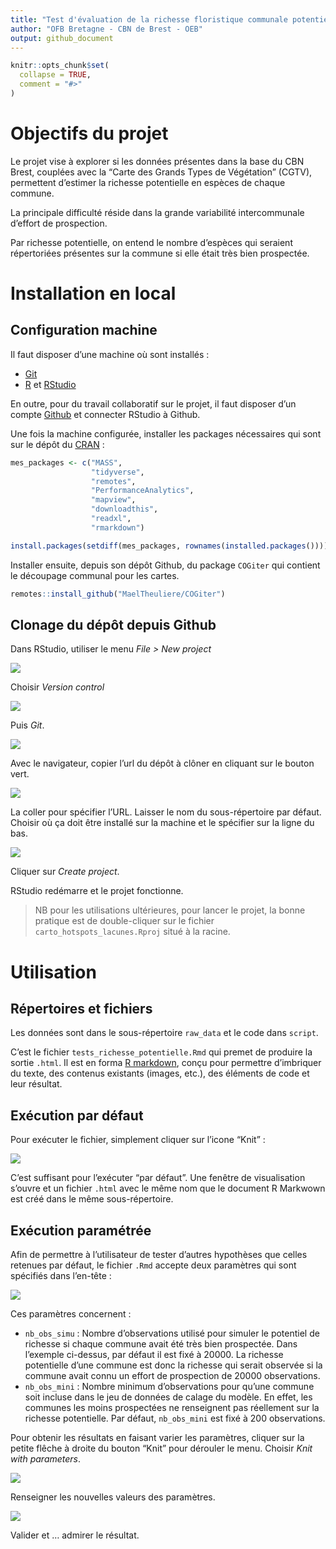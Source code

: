 ```yaml
---
title: "Test d'évaluation de la richesse floristique communale potentielle en Bretagne"   
author: "OFB Bretagne - CBN de Brest - OEB"   
output: github_document
---
```


<!-- README.md is generated from README.Rmd. Please edit that file -->

```r
knitr::opts_chunk$set(
  collapse = TRUE,
  comment = "#>"
)
```

# Objectifs du projet

<!-- badges: start -->
<!-- badges: end -->

Le projet vise à explorer si les données présentes dans la base du CBN Brest, couplées avec la "Carte des Grands Types de Végétation" (CGTV), permettent d'estimer la richesse potentielle en espèces de chaque commune. 

La principale difficulté réside dans la grande variabilité intercommunale d'effort de prospection.

Par richesse potentielle, on entend le nombre d'espèces qui seraient répertoriées présentes sur la commune si elle était très bien prospectée.

# Installation en local

## Configuration machine

Il faut disposer d'une machine où sont installés :

- [Git](https://git-scm.com/download/win)
- [R](https://cran.r-project.org/bin/windows/base/) et [RStudio](https://download1.rstudio.org/electron/windows/RStudio-2023.09.1-494.exe)

En outre, pour du travail collaboratif sur le projet, il faut disposer d'un compte [Github](https://github.com) et connecter RStudio à Github.

Une fois la machine configurée, installer les packages nécessaires qui sont sur le dépôt du [CRAN](https://cran.r-project.org/) :

```r
mes_packages <- c("MASS",
                  "tidyverse",
                  "remotes",
                  "PerformanceAnalytics",
                  "mapview",
                  "downloadthis",
                  "readxl",
                  "rmarkdown")

install.packages(setdiff(mes_packages, rownames(installed.packages())))
```

Installer ensuite, depuis son dépôt Github, du package `COGiter` qui contient le découpage communal pour les cartes.

```r
remotes::install_github("MaelTheuliere/COGiter")
```

## Clonage du dépôt depuis Github

Dans RStudio, utiliser le menu *File > New project*

![](assets/img1.png)

Choisir *Version control*

![](assets/img2.png)

Puis *Git*.

![](assets/img3.png)

Avec le navigateur, copier l'url du dépôt à clôner en cliquant sur le bouton vert.

![](assets/img4.png)

La coller pour spécifier l'URL. Laisser le nom du sous-répertoire par défaut. Choisir où ça doit être installé sur la machine et le spécifier sur la ligne du bas.

![](assets/img5.png)

Cliquer sur *Create project*.

RStudio redémarre et le projet fonctionne.

>NB pour les utilisations ultérieures, pour lancer le projet, la bonne pratique est de double-cliquer sur le fichier `carto_hotspots_lacunes.Rproj` situé à la racine.  

# Utilisation

## Répertoires et fichiers

Les données sont dans le sous-répertoire `raw_data` et le code dans `script`.

C'est le fichier `tests_richesse_potentielle.Rmd` qui premet de produire la sortie `.html`. Il est en forma [R markdown](https://lms.fun-mooc.fr/c4x/UPSUD/42001S02/asset/RMarkdown.html), conçu pour permettre d'imbriquer du texte, des contenus existants (images, etc.), des éléments de code et leur résultat.

## Exécution par défaut

Pour exécuter le fichier, simplement cliquer sur l'icone "Knit" :

![](assets/img6.png)

C'est suffisant pour l'exécuter "par défaut". Une fenêtre de visualisation s'ouvre et un fichier `.html` avec le même nom que le document R Markwown est créé dans le même sous-répertoire.

## Exécution paramétrée

Afin de permettre à l'utilisateur de tester d'autres hypothèses que celles retenues par défaut, le fichier `.Rmd` accepte deux paramètres qui sont spécifiés dans l'en-tête :

![](assets/img7.png)

Ces paramètres concernent :

- `nb_obs_simu` : Nombre d'observations utilisé pour simuler le potentiel de richesse si chaque commune avait été très bien prospectée. Dans l'exemple ci-dessus, par défaut il est fixé à 20000. La richesse potentielle d'une commune est donc la richesse qui serait observée si la commune avait connu un effort de prospection de 20000 observations.  
- `nb_obs_mini` : Nombre minimum d'observations pour qu'une commune soit incluse dans le jeu de données de calage du modèle. En effet, les communes les moins prospectées ne renseignent pas réellement sur la richesse potentielle. Par défaut, `nb_obs_mini` est fixé à 200 observations.

Pour obtenir les résultats en faisant varier les paramètres, cliquer sur la petite flêche à droite du bouton "Knit" pour dérouler le menu. Choisir *Knit with parameters*.

![](assets/img8.png)

Renseigner les nouvelles valeurs des paramètres.

![](assets/img9.png)

Valider et ... admirer le résultat.
